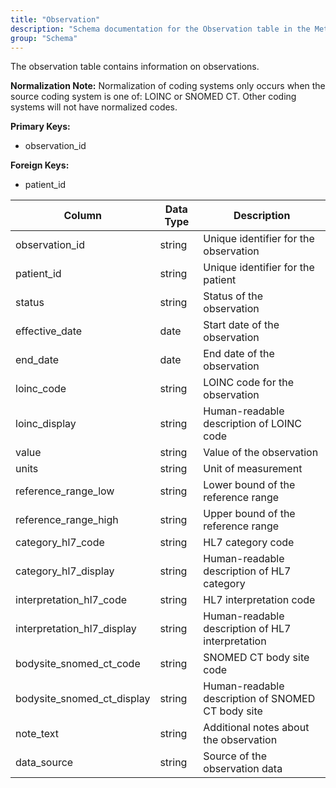 ```yaml
---
title: "Observation"
description: "Schema documentation for the Observation table in the Metriport data model"
group: "Schema"
---
```


The observation table contains information on observations.

**Normalization Note:**
Normalization of coding systems only occurs when the source coding system is one of: LOINC or SNOMED CT. Other coding systems will not have normalized codes.

**Primary Keys:**
* observation_id

**Foreign Keys:**
* patient_id

| Column | Data Type | Description |
| ------ | --------- | ----------- |
| observation_id | string | Unique identifier for the observation |
| patient_id | string | Unique identifier for the patient |
| status | string | Status of the observation |
| effective_date | date | Start date of the observation |
| end_date | date | End date of the observation |
| loinc_code | string | LOINC code for the observation |
| loinc_display | string | Human-readable description of LOINC code |
| value | string | Value of the observation |
| units | string | Unit of measurement |
| reference_range_low | string | Lower bound of the reference range |
| reference_range_high | string | Upper bound of the reference range |
| category_hl7_code | string | HL7 category code |
| category_hl7_display | string | Human-readable description of HL7 category |
| interpretation_hl7_code | string | HL7 interpretation code |
| interpretation_hl7_display | string | Human-readable description of HL7 interpretation |
| bodysite_snomed_ct_code | string | SNOMED CT body site code |
| bodysite_snomed_ct_display | string | Human-readable description of SNOMED CT body site |
| note_text | string | Additional notes about the observation |
| data_source | string | Source of the observation data |
